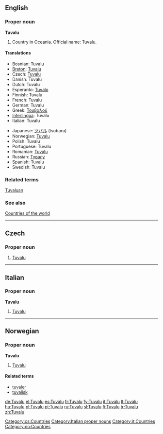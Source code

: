 ==English==

===Proper noun===
'''Tuvalu'''

# Country in Oceania. Official name: Tuvalu.

====Translations====
{{top}}
* Bosnian: Tuvalu {{m}}
* [[Breton]]: [[Tuvalu]]
* Czech: [[#Czech|Tuvalu]]
* Danish: Tuvalu
* Dutch: Tuvalu
* Esperanto: [[Tuvalo]]
* Finnish: Tuvalu
* French: Tuvalu
* German: Tuvalu
* Greek: [[Τουβαλού]]
* [[Interlingua]]: Tuvalu
* Italian: Tuvalu
{{mid}}
* Japanese: [[ツバル]] (tsubaru)
* Norwegian: [[#Norwegian|Tuvalu]]
* Polish: Tuvalu
* Portuguese: Tuvalu
* Romanian: [[Tuvalu]] {{n}}
* Russian: [[Тувалу]]
* Spanish: Tuvalu
* Swedish: Tuvalu
{{bottom}}

===Related terms===
[[Tuvaluan]]

===See also===
[[Appendix:Countries of the world|Countries of the world]]

----

==Czech==

===Proper noun===
{{cs-proper noun|g=}}

# [[#English|Tuvalu]]

[[Category:cs:Countries]]

----
==Italian==
{{wikipedia|lang=it}}

===Proper noun===
'''Tuvalu''' {{m}}

# [[#English|Tuvalu]]

[[Category:Italian proper nouns]]
[[Category:it:Countries]]

----
==Norwegian==

===Proper noun===
'''Tuvalu'''

# [[#English|Tuvalu]]

====Related terms====
* [[tuvaler]]
* [[tuvalisk]]

[[Category:no:Countries]]

[[de:Tuvalu]]
[[el:Tuvalu]]
[[es:Tuvalu]]
[[fr:Tuvalu]]
[[fy:Tuvalu]]
[[it:Tuvalu]]
[[lt:Tuvalu]]
[[hu:Tuvalu]]
[[pl:Tuvalu]]
[[pt:Tuvalu]]
[[ru:Tuvalu]]
[[sl:Tuvalu]]
[[fi:Tuvalu]]
[[tr:Tuvalu]]
[[zh:Tuvalu]]